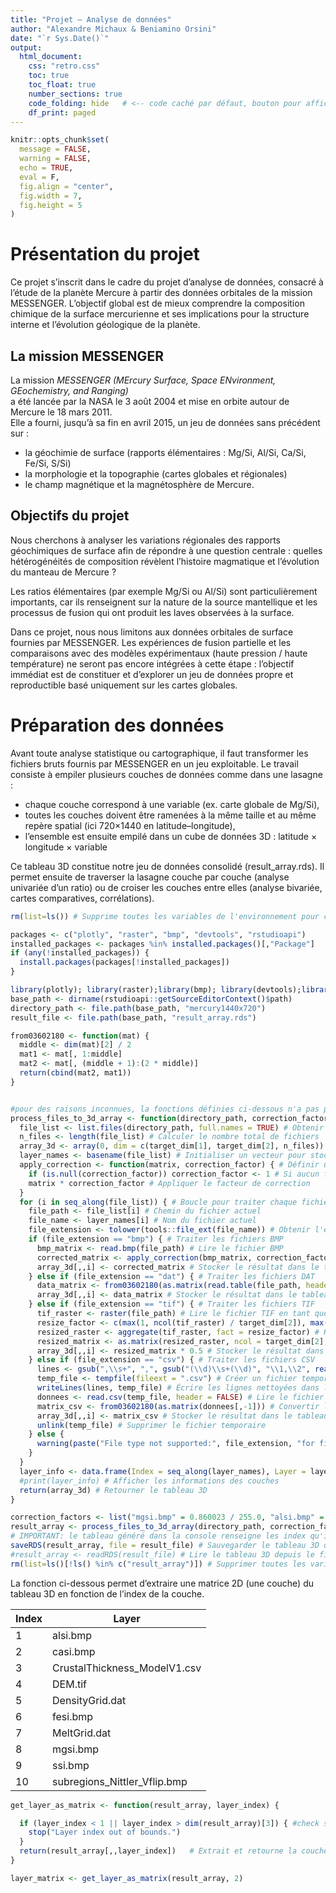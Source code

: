 ```yaml
---
title: "Projet — Analyse de données"
author: "Alexandre Michaux & Beniamino Orsini"
date: "`r Sys.Date()`"
output:
  html_document:
    css: "retro.css"
    toc: true
    toc_float: true
    number_sections: true
    code_folding: hide   # <-- code caché par défaut, bouton pour afficher
    df_print: paged
---
```

```r
knitr::opts_chunk$set(
  message = FALSE,
  warning = FALSE,
  echo = TRUE,
  eval = F,
  fig.align = "center",
  fig.width = 7,
  fig.height = 5
)
```

# Présentation du projet

Ce projet s’inscrit dans le cadre du projet d'analyse de données, consacré à l’étude de la planète Mercure à partir des données orbitales de la mission MESSENGER.
L’objectif global est de mieux comprendre la composition chimique de la surface mercurienne et ses implications pour la structure interne et l’évolution géologique de la planète.

## La mission MESSENGER
La mission *MESSENGER (MErcury Surface, Space ENvironment, GEochemistry, and Ranging)*  
a été lancée par la NASA le 3 août 2004 et mise en orbite autour de Mercure le 18 mars 2011.  
Elle a fourni, jusqu’à sa fin en avril 2015, un jeu de données sans précédent sur :  

- la géochimie de surface (rapports élémentaires : Mg/Si, Al/Si, Ca/Si, Fe/Si, S/Si)  
- la morphologie et la topographie (cartes globales et régionales)  
- le champ magnétique et la magnétosphère de Mercure.
	
## Objectifs du projet
Nous cherchons à analyser les variations régionales des rapports géochimiques de surface afin de répondre à une question centrale : quelles hétérogénéités de composition révèlent l’histoire magmatique et l’évolution du manteau de Mercure ?

Les ratios élémentaires (par exemple Mg/Si ou Al/Si) sont particulièrement importants, car ils renseignent sur la nature de la source mantellique et les processus de fusion qui ont produit les laves observées à la surface.

Dans ce projet, nous nous limitons aux données orbitales de surface fournies par MESSENGER.
Les expériences de fusion partielle et les comparaisons avec des modèles expérimentaux (haute pression / haute température) ne seront pas encore intégrées à cette étape : l’objectif immédiat est de constituer et d’explorer un jeu de données propre et reproductible basé uniquement sur les cartes globales.

# Préparation des données
Avant toute analyse statistique ou cartographique, il faut transformer les fichiers bruts fournis par MESSENGER en un jeu exploitable.
Le travail consiste à empiler plusieurs couches de données comme dans une lasagne :

-	chaque couche correspond à une variable (ex. carte globale de Mg/Si),
-	toutes les couches doivent être ramenées à la même taille et au même repère spatial (ici 720×1440 en latitude–longitude),
-	l’ensemble est ensuite empilé dans un cube de données 3D : latitude × longitude × variable

Ce tableau 3D constitue notre jeu de données consolidé (result_array.rds).
Il permet ensuite de traverser la lasagne couche par couche (analyse univariée d’un ratio) ou de croiser les couches entre elles (analyse bivariée, cartes comparatives, corrélations).


```r
rm(list=ls()) # Supprime toutes les variables de l'environnement pour commencer avec un espace de travail vide

packages <- c("plotly", "raster", "bmp", "devtools", "rstudioapi")
installed_packages <- packages %in% installed.packages()[,"Package"]
if (any(!installed_packages)) {
  install.packages(packages[!installed_packages])
}

library(plotly); library(raster);library(bmp); library(devtools);library(rstudioapi)
base_path <- dirname(rstudioapi::getSourceEditorContext()$path)
directory_path <- file.path(base_path, "mercury1440x720")
result_file <- file.path(base_path, "result_array.rds")

from03602180 <- function(mat) {
  middle <- dim(mat)[2] / 2
  mat1 <- mat[, 1:middle]
  mat2 <- mat[, (middle + 1):(2 * middle)]
  return(cbind(mat2, mat1))
}


#pour des raisons inconnues, la fonctions définies ci-dessous n'a pas pu être chargée dans notre package :/
process_files_to_3d_array <- function(directory_path, correction_factors, target_dim = c(720, 1440)) {
  file_list <- list.files(directory_path, full.names = TRUE) # Obtenir la liste des fichiers dans le répertoire
  n_files <- length(file_list) # Calculer le nombre total de fichiers
  array_3d <- array(0, dim = c(target_dim[1], target_dim[2], n_files)) # Initialiser un tableau 3D vide avec les dimensions cibles
  layer_names <- basename(file_list) # Initialiser un vecteur pour stocker les noms des fichiers (couches)
  apply_correction <- function(matrix, correction_factor) { # Définir une fonction d'aide pour appliquer un facteur de correction
    if (is.null(correction_factor)) correction_factor <- 1 # Si aucun facteur de correction n'est spécifié, utiliser 1 par défaut
    matrix * correction_factor # Appliquer le facteur de correction
  }
  for (i in seq_along(file_list)) { # Boucle pour traiter chaque fichier
    file_path <- file_list[i] # Chemin du fichier actuel
    file_name <- layer_names[i] # Nom du fichier actuel
    file_extension <- tolower(tools::file_ext(file_name)) # Obtenir l'extension du fichier en minuscules
    if (file_extension == "bmp") { # Traiter les fichiers BMP
      bmp_matrix <- read.bmp(file_path) # Lire le fichier BMP
      corrected_matrix <- apply_correction(bmp_matrix, correction_factors[[file_name]]) # Appliquer la correction
      array_3d[,,i] <- corrected_matrix # Stocker le résultat dans le tableau 3D
    } else if (file_extension == "dat") { # Traiter les fichiers DAT
      data_matrix <- from03602180(as.matrix(read.table(file_path, header = FALSE))) # Lire le fichier DAT
      array_3d[,,i] <- data_matrix # Stocker le résultat dans le tableau 3D
    } else if (file_extension == "tif") { # Traiter les fichiers TIF
      tif_raster <- raster(file_path) # Lire le fichier TIF en tant que raster
      resize_factor <- c(max(1, ncol(tif_raster) / target_dim[2]), max(1, nrow(tif_raster) / target_dim[1])) # Calculer le facteur de redimensionnement
      resized_raster <- aggregate(tif_raster, fact = resize_factor) # Redimensionner le raster
      resized_matrix <- as.matrix(resized_raster, ncol = target_dim[2], nrow = target_dim[1]) # Convertir le raster redimensionné en matrice
      array_3d[,,i] <- resized_matrix * 0.5 # Stocker le résultat dans le tableau 3D après correction
    } else if (file_extension == "csv") { # Traiter les fichiers CSV
      lines <- gsub(",\\s+", ",", gsub("(\\d)\\s+(\\d)", "\\1,\\2", readLines(file_path))) # Nettoyer les lignes du fichier CSV
      temp_file <- tempfile(fileext = ".csv") # Créer un fichier temporaire pour le CSV nettoyé
      writeLines(lines, temp_file) # Écrire les lignes nettoyées dans le fichier temporaire
      donnees <- read.csv(temp_file, header = FALSE) # Lire le fichier CSV temporaire
      matrix_csv <- from03602180(as.matrix(donnees[,-1])) # Convertir les données en matrice
      array_3d[,,i] <- matrix_csv # Stocker le résultat dans le tableau 3D
      unlink(temp_file) # Supprimer le fichier temporaire
    } else {
      warning(paste("File type not supported:", file_extension, "for file", file_name)) # Avertir si le type de fichier n'est pas supporté
    }
  }
  layer_info <- data.frame(Index = seq_along(layer_names), Layer = layer_names) # Créer un tableau de données avec les indices et noms des couches
  #print(layer_info) # Afficher les informations des couches
  return(array_3d) # Retourner le tableau 3D
}

correction_factors <- list("mgsi.bmp" = 0.860023 / 255.0, "alsi.bmp" = 0.402477 / 255.0, "ssi.bmp" = 0.161680 / 255.0, "fesi.bmp" = 0.117737 / 255.0, "casi.bmp" = (0.318000/255.0)) # Facteurs de correction pour les fichiers BMP
result_array <- process_files_to_3d_array(directory_path, correction_factors) # Appeler la fonction pour traiter les fichiers et obtenir le tableau 3D
# IMPORTANT: le tableau généré dans la console renseigne les index qu'il faut utiliser dans les prochaines fonctions poru extraire les bonnes matrices du 3D array
saveRDS(result_array, file = result_file) # Sauvegarder le tableau 3D dans un fichier RDS
#result_array <- readRDS(result_file) # Lire le tableau 3D depuis le fichier RDS
rm(list=ls()[!ls() %in% c("result_array")]) # Supprimer toutes les variables sauf le tableau 3D
```

La fonction ci-dessous permet d'extraire une matrice 2D (une couche) du tableau 3D en fonction de l'index de la couche.

| Index | Layer                        |
|-------|------------------------------|
| 1     | alsi.bmp                     |
| 2     | casi.bmp                     |
| 3     | CrustalThickness_ModelV1.csv |
| 4     | DEM.tif                      |
| 5     | DensityGrid.dat              |
| 6     | fesi.bmp                     |
| 7     | MeltGrid.dat                 |
| 8     | mgsi.bmp                     |
| 9     | ssi.bmp                      |
| 10    | subregions_Nittler_Vflip.bmp |

```r
get_layer_as_matrix <- function(result_array, layer_index) {

  if (layer_index < 1 || layer_index > dim(result_array)[3]) { #check si l'index est inf. à 1 (index minimum) ou si il est sup. au nombre de couche de result_array
    stop("Layer index out of bounds.")
  }
  return(result_array[,,layer_index])   # Extrait et retourne la couche spécifiée sous forme de matrice
}

layer_matrix <- get_layer_as_matrix(result_array, 2) 
```


